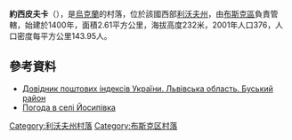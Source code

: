 {{coord|49|58|8|N|24|51|41|E|scale:100000|display=title}}

'''約西皮夫卡'''（{{lang-uk|Йосипівка}}），是[[烏克蘭|烏克蘭]]的村落，位於該國西部[[利沃夫州|利沃夫州]]，由[[布斯克區|布斯克區]]負責管轄，始建於1400年，面積2.61平方公里，海拔高度232米，2001年人口376，人口密度每平方公里143.95人。

==參考資料==
*[http://www.uaidx.com/13/286/index Довідник поштових індексів України. Львівська область. Буський район] {{Wayback|url=http://www.uaidx.com/13/286/index |date=20160909184638 }}
* [http://weather.in.ua/ua/l'vovskaja/9668 Погода в селі Йосипівка] {{Wayback|url=http://weather.in.ua/ua/l%27vovskaja/9668 |date=20111221143641 }}

{{DEFAULTSORT:Йосипівка}}
[[Category:利沃夫州村落|Category:利沃夫州村落]]
[[Category:布斯克区村落|Category:布斯克区村落]]


{{Lviv-geo-stub}}